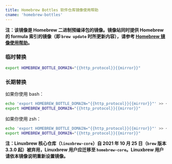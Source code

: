 ```yaml
---
title: Homebrew Bottles 软件仓库镜像使用帮助
cname: 'homebrew-bottles'
---
```


**注：该镜像是 Homebrew 二进制预编译包的镜像。镜像站同时提供 Homebrew 的 formula 索引的镜像（即 `brew update` 时所更新内容），请参考 [Homebrew 镜像使用帮助](https://help.mirrorz.org/homebrew/)。**

### 临时替换

<CodeBlock>

```bash
export HOMEBREW_BOTTLE_DOMAIN="{{http_protocol}}{{mirror}}"
```

</CodeBlock>

### 长期替换

如果你使用 bash：

<CodeBlock>

```bash
echo 'export HOMEBREW_BOTTLE_DOMAIN="{{http_protocol}}{{mirror}}"' >> ~/.bash_profile
export HOMEBREW_BOTTLE_DOMAIN="{{http_protocol}}{{mirror}}"
```

</CodeBlock>

如果你使用 zsh：

```bash
echo 'export HOMEBREW_BOTTLE_DOMAIN="{{http_protocol}}{{mirror}}"' >> ~/.zprofile
export HOMEBREW_BOTTLE_DOMAIN="{{http_protocol}}{{mirror}}"
```

**注：Linuxbrew 核心仓库（`linuxbrew-core`）自 2021 年 10 月 25 日（`brew` 版本 3.3.0 起）被弃用，Linuxbrew 用户应迁移至 `homebrew-core`。Linuxbrew 用户请依本镜像说明重新设置镜像。**
